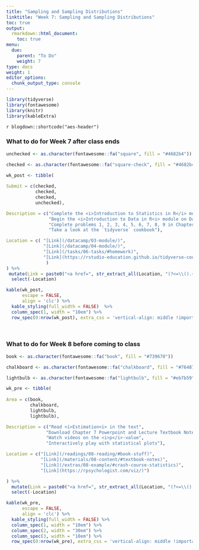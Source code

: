 ```yaml
---
title: "Sampling and Sampling Distributions"
linktitle: "Week 7: Sampling and Sampling Distributions"
toc: true
output:
  rmarkdown::html_document:
    toc: true
menu:
  due:
    parent: "To Do"
    weight: 7
type: docs
weight: 1
editor_options: 
  chunk_output_type: console
---
```


```r
library(tidyverse)
library(fontawesome)
library(knitr)
library(kableExtra)
```

`r blogdown::shortcode("aes-header")`

### What to do for Week 7 after class ends

```r
unchecked <- as.character(fontawesome::fa("square", fill = "#4682b4"))

checked <- as.character(fontawesome::fa("square-check", fill = "#4682b4"))

wk_post <- tibble(
  
Submit = c(checked,
           checked,
           checked,
           unchecked),

Description = c("Complete the <i>Introduction to Statistics in R</i> module on Data Camp",
                "Begin the <i>Introduction to Data in R<i> module on Data Camp",
                "Complete problems 1, 2, 3, 4, 5, 6, 7, 8, 9 in Chapter 6",
                "Take a look at the `tidyverse` cookbook"),

Location = c( "[Link](/datacamp/03-module/)",
              "[Link](/datacamp/04-module/)",
              "[Link](/tasks/06-tasks/#homework)",
              "[Link](https://rstudio-education.github.io/tidyverse-cookbook/){target='_blank'}"
               )
) %>%
 mutate(Link = paste0("<a href=", str_extract_all(Location, "(?<=\\().+?(?=\\))"), "> <i class='fa-solid fa-link' style='color:#598fff'></i> </a>")) %>%
  select(-Location)
```

```r
kable(wk_post, 
      escape = FALSE,
      align = 'clc') %>%
  kable_styling(full_width = FALSE)  %>%
  column_spec(1, width = "10em") %>%
  row_spec(0:nrow(wk_post), extra_css = 'vertical-align: middle !important;', background = "#212121", color = "#ffffff")
```

<br />

### What to do for Week 8 before coming to class

```r
book <- as.character(fontawesome::fa("book", fill = "#739670"))

chalkboard <- as.character(fontawesome::fa("chalkboard", fill = "#764874"))

lightbulb <- as.character(fontawesome::fa("lightbulb", fill = "#eb7b59"))

wk_pre <- tibble(
  
Area = c(book, 
         chalkboard, 
         lightbulb,
         lightbulb),

Description = c("Read <i>Estimation<i> in the text",
               "Download Chapter 7 Powerpoint and Lecture Textbook Notes",
               "Watch videos on the <i>p</i>-value",
               "Interactively play with statistical plots"),

Location = c("[Link](/readings/08-reading/#book-stuff)", 
             "[Link](/materials/08-content/#textbook-notes)",
             "[Link](/extras/08-example/#crash-course-statistics)",
             "[Link](https://rpsychologist.com/viz/)")

) %>%
  mutate(Link = paste0("<a href=", str_extract_all(Location, "(?<=\\().+?(?=\\))"), "> <i class='fa-solid fa-link' style='color:#ff598f'></i> </a>")) %>%
  select(-Location)

```

```r
kable(wk_pre, 
      escape = FALSE,
      align = 'clc') %>%
  kable_styling(full_width = FALSE) %>%
  column_spec(1, width = "10em") %>%
  column_spec(2, width = "30em") %>%
  column_spec(3, width = "10em") %>%
  row_spec(0:nrow(wk_pre), extra_css = 'vertical-align: middle !important;', background = "#212121", color = "#ffffff")
```  
